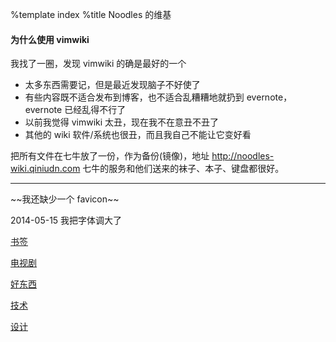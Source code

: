 %template index
%title Noodles 的维基

==== 为什么使用 vimwiki ====
我找了一圈，发现 vimwiki 的确是最好的一个
* 太多东西需要记，但是最近发现脑子不好使了
* 有些内容既不适合发布到博客，也不适合乱糟糟地就扔到 evernote，evernote 已经乱得不行了
* 以前我觉得 vimwiki 太丑，现在我不在意丑不丑了
* 其他的 wiki 软件/系统也很丑，而且我自己不能让它变好看

把所有文件在七牛放了一份，作为备份(镜像)，地址 http://noodles-wiki.qiniudn.com 七牛的服务和他们送来的袜子、本子、键盘都很好。

----

~~我还缺少一个 favicon~~

2014-05-15 我把字体调大了

[[bookmarks|书签]]

[[tv|电视剧]]

[[things-worth-paying-for|好东西]]

[[software-development|技术]]

[[design|设计]]
